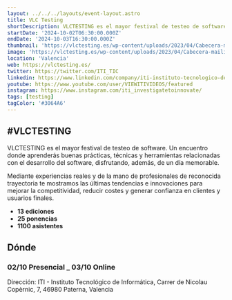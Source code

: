 ```yaml
---
layout: ../../../layouts/event-layout.astro
title: VLC Testing
shortDescription: VLCTESTING es el mayor festival de testeo de software. Un encuentro donde aprenderás buenas prácticas, técnicas y herramientas relacionadas con el desarrollo del software, disfrutando, además, de un día memorable.
startDate: '2024-10-02T06:30:00.000Z'
endDate: '2024-10-03T16:30:00.000Z'
thumbnail: 'https://vlctesting.es/wp-content/uploads/2023/04/Cabecera-mailing-VLCTESTING.png'
image: 'https://vlctesting.es/wp-content/uploads/2023/04/Cabecera-mailing-VLCTESTING.png'
location: 'Valencia'
web: https://vlctesting.es/
twitter: https://twitter.com/ITI_TIC
linkedin: https://www.linkedin.com/company/iti-instituto-tecnologico-de-informatica
youtube: https://www.youtube.com/user/VIEWITIVIDEOS/featured
instagram: https://www.instagram.com/iti_investigatetoinnovate/
tags: [testing]
tagColor: '#3064A6'
---
```



## \#VLCTESTING

VLCTESTING es el mayor festival de testeo de software. Un encuentro donde aprenderás buenas prácticas, técnicas y herramientas relacionadas con el desarrollo del software, disfrutando, además, de un día memorable.

Mediante experiencias reales y de la mano de profesionales de reconocida trayectoria te mostramos las últimas tendencias e innovaciones para mejorar la competitividad, reducir costes y generar confianza en clientes y usuarios finales.

- **13 ediciones**
- **25 ponencias**
- **1100 asistentes**

## Dónde

### 02/10 Presencial \_ 03/10 Online

Dirección: ITI - Instituto Tecnológico de Informática, Carrer de Nicolau Copèrnic, 7, 46980 Paterna, Valencia

<GoogleMap
  src="https://www.google.com/maps/embed?pb=!1m18!1m12!1m3!1d3076.6369359696255!2d-0.46132080845568385!3d39.5452436349833!2m3!1f0!2f0!3f0!3m2!1i1024!2i768!4f13.1!3m3!1m2!1s0xd605b3a52a735b1%3A0xf95d8c8e3e1b3c32!2sITI%20-%20Instituto%20Tecnol%C3%B3gico%20de%20Inform%C3%A1tica!5e0!3m2!1ses!2ses!4v1718688022749!5m2!1ses!2ses"
  ariaLabel="ITI - Instituto Tecnológico de Informática, Carrer de Nicolau Copèrnic, 7, 46980 Paterna, Valencia"
/>

